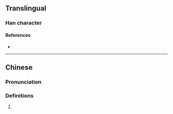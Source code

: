 {{character info}}
==Translingual==

===Han character===
{{Han char|rn=86|rad=火|as=18|sn=22|four=|canj=FBUG|ids=⿰火瞿}}

====References====
* {{Han ref|kx=0688.021|dkj=49268|dj=1099.210|hdz=32249.061|uh=7220|ud=29216}}

----

==Chinese==
{{zh-forms}}

===Pronunciation===
{{zh-pron
|m=qú
|c=keoi4
|mc=y
|oc=y
|ma=
|cat=
}}

===Definitions===
{{zh-hanzi}}

# {{surname|zh}}